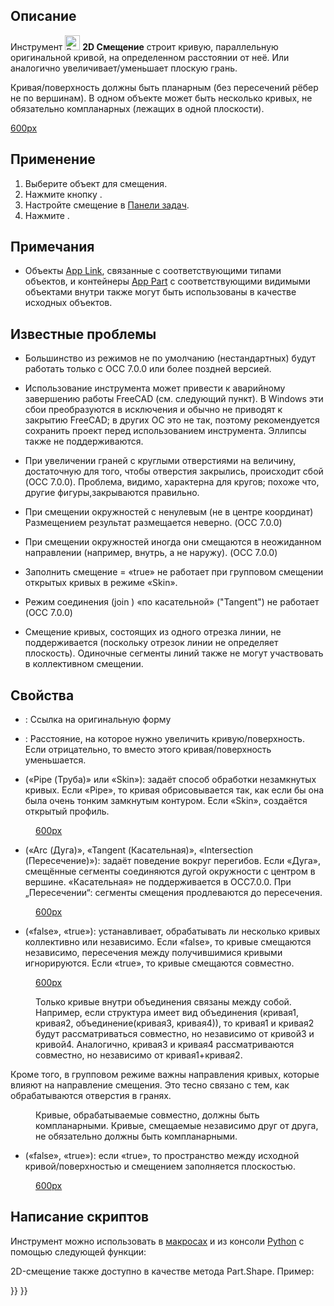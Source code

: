 <languages/>

{{Docnav/ru
|[[Part_Offset/ru|Смещение 3D]]
|[[Part_Thickness/ru|Толщина]]
|[[Part_Workbench/ru|Деталь]]
|IconL=Part_Offset.svg
|IconR=Part_Thickness.svg
|IconC=Workbench_Part.svg
}}

{{GuiCommand/ru
|Name=Part Offset2D
|Name/ru=2D Смещение
|MenuLocation=Деталь → 2D смещение
|Workbenches=[[Part_Workbench/ru|Деталь]]
|Version=0.17
|SeeAlso=[[Part_Offset/ru|Смещение 3D]], [[Part_Thickness/ru|Толщина]], [[Draft_Offset/ru|Смещение Draft]]
}}

<span id="Description"></span>
== Описание ==

Инструмент [[Image:Part_Offset2D.svg|24px]] '''2D Смещение''' строит кривую, параллельную оригинальной кривой, на определенном расстоянии от неё. Или аналогично увеличивает/уменьшает плоскую грань.

Кривая/поверхность должны быть планарным (без пересечений рёбер не по вершинам). В одном объекте может быть несколько кривых, не обязательно компланарных (лежащих в одной плоскости). 

[[image:Part Offset2D Demo.png|600px]]

<span id="Usage"></span>
== Применение ==

<div class="mw-translate-fuzzy">
# Выберите объект для смещения.
# Нажмите кнопку {{Button|[[Image:Part_Offset2D.svg|16px]] [[Part_Offset2D/ru|2D Смещение]]}}.
# Настройте смещение в [[Task_panel/ru|Панели задач]].
# Нажмите {{Button|OK}}.
</div>

<span id="Notes"></span>
== Примечания ==

* Объекты [[App_Link/ru|App Link]], связанные с соответствующими типами объектов, и контейнеры [[App_Part/ru|App Part]] с соответствующими видимыми объектами внутри также могут быть использованы в качестве исходных объектов. {{Version/ru|0.20}}

<span id="Known_issues"></span>
== Известные проблемы ==

* Большинство из режимов не по умолчанию (нестандартных) будут работать только с OCC 7.0.0 или более поздней версией.

* Использование инструмента может привести к аварийному завершению работы FreeCAD (см. следующий пункт). В Windows эти сбои преобразуются в исключения и обычно не приводят к закрытию FreeCAD; в других ОС это не так, поэтому рекомендуется сохранить проект перед использованием инструмента. Эллипсы также не поддерживаются. 

* При увеличении граней с круглыми отверстиями на величину, достаточную для того, чтобы отверстия закрылись, происходит сбой (OCC 7.0.0). Проблема, видимо, характерна для кругов; похоже что, другие фигуры,закрываются правильно. 

* При смещении окружностей с ненулевым (не в центре координат) Размещением результат размещается неверно. (OCC 7.0.0)

* При смещении окружностей иногда они смещаются в неожиданном направлении (например, внутрь, а не наружу). (OCC 7.0.0)

* Заполнить смещение = «true» не работает при групповом смещении открытых кривых в режиме «Skin».

* Режим соединения (join ) «по касательной» ("Tangent") не работает (OCC 7.0.0)

* Смещение кривых, состоящих из одного отрезка линии, не поддерживается (поскольку отрезок линии не определяет плоскость). Одиночные сегменты линий также не могут участвовать в коллективном смещении.

<span id="Properties"></span>
== Свойства ==

* {{PropertyData|Source (Источник )}}: Ссылка на оригинальную форму

* {{PropertyData|Value (Значение)}}: Расстояние, на которое нужно увеличить кривую/поверхность. Если отрицательно, то вместо этого кривая/поверхность уменьшается.

* {{PropertyData|Mode (Режим)}} («Pipe (Труба)» или «Skin»): задаёт способ обработки незамкнутых кривых. Если «Pipe», то кривая обрисовывается так, как если бы она была очень тонким замкнутым контуром. Если «Skin», создаётся открытый профиль.

:[[image:Part Offset2D Mode.png|600px]]

* {{PropertyData|Join (Тип соедининения)}} («Arc (Дуга)», «Tangent (Касательная)», «Intersection (Пересечение)»): задаёт поведение вокруг перегибов. Если «Дуга», смещённые сегменты соединяются дугой окружности с центром в вершине. «Касательная» не поддерживается в OCC7.0.0. При „Пересечении“: сегменты смещения продлеваются до пересечения.

:[[image:Part Offset2D Join.png|600px]]

* {{PropertyData|Intersection-Пересечение}} («false», «true»): устанавливает, обрабатывать ли несколько кривых коллективно или независимо. Если «false», то кривые смещаются независимо, пересечения между получившимися кривыми игнорируются. Если «true», то кривые смещаются совместно. 

:[[image:Part Offset2D Intersection.png|600px]]

:Только кривые внутри объединения связаны между собой. Например, если структура имеет вид объединения (кривая1, кривая2, объединение(кривая3, кривая4)), то кривая1 и кривая2 будут рассматриваться совместно, но независимо от кривой3 и кривой4. Аналогично, кривая3 и кривая4 рассматриваются совместно, но независимо от кривая1+кривая2. 

Кроме того, в групповом режиме важны направления кривых, которые влияют на направление смещения. Это тесно связано с тем, как обрабатываются отверстия в гранях.

:Кривые, обрабатываемые совместно, должны быть компланарными. Кривые, смещаемые независимо друг от друга, не обязательно должны быть компланарными.

* {{PropertyData|Fill - Заполнить смещение}} («false», «true»): если «true», то пространство между исходной кривой/поверхностью и смещением заполняется плоскостью.

:[[image:Part Offset2D Fill.png|600px]]

<span id="Scripting"></span>
== Написание скриптов ==

Инструмент можно использовать в [[Macros/ru|макросах]] и из консоли [[Python/ru|Python]] с помощью следующей функции:
{{code|code=
f = App.ActiveDocument.addObject("Part::Offset2D", "Offset2D")
f.Source =  #some object
f.Value = 10.0
}}

2D-смещение также доступно в качестве метода Part.Shape. Пример:
{{code|code=
import Part
circle = Part.Circle().toShape()
enlarged_circle = circle.makeOffset2D(10.0)
Part.show(circle)
Part.show(enlarged_circle)
# makeOffset2D(offset, join = 0, fill = False, openResult = false, intersection = false)
# 
# * offset: distance to expand the shape by. 
# 
# * join: method of offsetting non-tangent joints. 0 = arcs, 1 = tangent, 2 =
# intersection
# 
# * fill: if true, the output is a face filling the space covered by offset. If
# false, the output is a wire/face.
# 
# * openResult: True for "Skin" mode; False for Pipe mode. 
# 
# * intersection: collective offset
# 
# Returns: result of offsetting (wire or face or compound of those). Compounding
# structure follows that of source shape.
}}


{{Docnav/ru
|[[Part_Offset/ru|Смещение 3D]]
|[[Part_Thickness/ru|Толщина]]
|[[Part_Workbench/ru|Деталь]]
|IconL=Part_Offset.svg
|IconR=Part_Thickness.svg
|IconC=Workbench_Part.svg
}}

{{Part Tools navi{{#translation:}}}}
{{Userdocnavi{{#translation:}}}}
{{clear}}